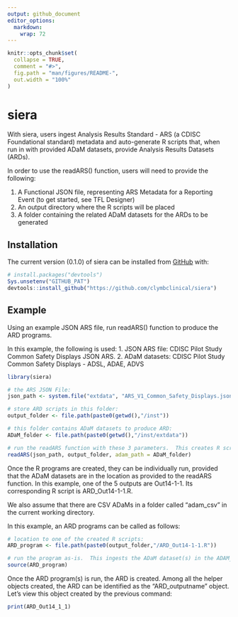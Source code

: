 ```yaml
---
output: github_document
editor_options: 
  markdown: 
    wrap: 72
---
```


<!-- README.md is generated from README.Rmd. Please edit that file -->

```r
knitr::opts_chunk$set(
  collapse = TRUE,
  comment = "#>",
  fig.path = "man/figures/README-",
  out.width = "100%"
)
```

# siera

<!-- badges: start -->

<!-- [![CRAN -->
<!-- status](https://www.r-pkg.org/badges/version/siera)](https://CRAN.R-project.org/package=siera) -->


<!-- badges: end -->

With siera, users ingest Analysis Results Standard - ARS (a CDISC
Foundational standard) metadata and auto-generate R scripts that, when
run in with provided ADaM datasets, provide Analysis Results Datasets
(ARDs).

In order to use the readARS() function, users will need to provide the
following:

1.  A Functional JSON file, representing ARS Metadata for a Reporting
    Event (to get started, see TFL Designer)
2.  An output directory where the R scripts will be placed
3.  A folder containing the related ADaM datasets for the ARDs to be
    generated

## Installation

The current version (0.1.0) of siera can be installed from
[GitHub](https://github.com/clymbclinical/siera) with:

```r
# install.packages("devtools")
Sys.unsetenv("GITHUB_PAT")
devtools::install_github("https://github.com/clymbclinical/siera")
```

## Example

Using an example JSON ARS file, run readARS() function to produce the
ARD programs.

In this example, the following is used: 1. JSON ARS file: CDISC Pilot
Study Common Safety Displays JSON ARS. 2. ADaM datasets: CDISC Pilot
Study Common Safety Displays - ADSL, ADAE, ADVS

```r
library(siera)

# the ARS JSON File:
json_path <- system.file("extdata", "ARS_V1_Common_Safety_Displays.json", package = "siera") 

# store ARD scripts in this folder:
output_folder <- file.path(paste0(getwd(),"/inst")) 

# this folder contains ADaM datasets to produce ARD:
ADaM_folder <- file.path(paste0(getwd(),"/inst/extdata")) 

# run the readARS function with these 3 parameters.  This creates R scripts (1 for each output in output_folder)
readARS(json_path, output_folder, adam_path = ADaM_folder)
```

Once the R programs are created, they can be individually run, provided
that the ADaM datasets are in the location as provided to the readARS
function. In this example, one of the 5 outputs are Out14-1-1. Its
corresponding R script is ARD_Out14-1-1.R.

We also assume that there are CSV ADaMs in a folder called "adam_csv" in
the current working directory.

In this example, an ARD programs can be called as follows:

```r
# location to one of the created R scripts:
ARD_program <- file.path(paste0(output_folder,"/ARD_Out14-1-1.R"))

# run the program as-is.  This ingests the ADaM dataset(s) in the ADAM_folder location listed earlier.
source(ARD_program)
```

Once the ARD program(s) is run, the ARD is created. Among all the helper
objects created, the ARD can be identified as the "ARD_outputname"
object. Let's view this object created by the previous command:

```r
print(ARD_Out14_1_1)
```

